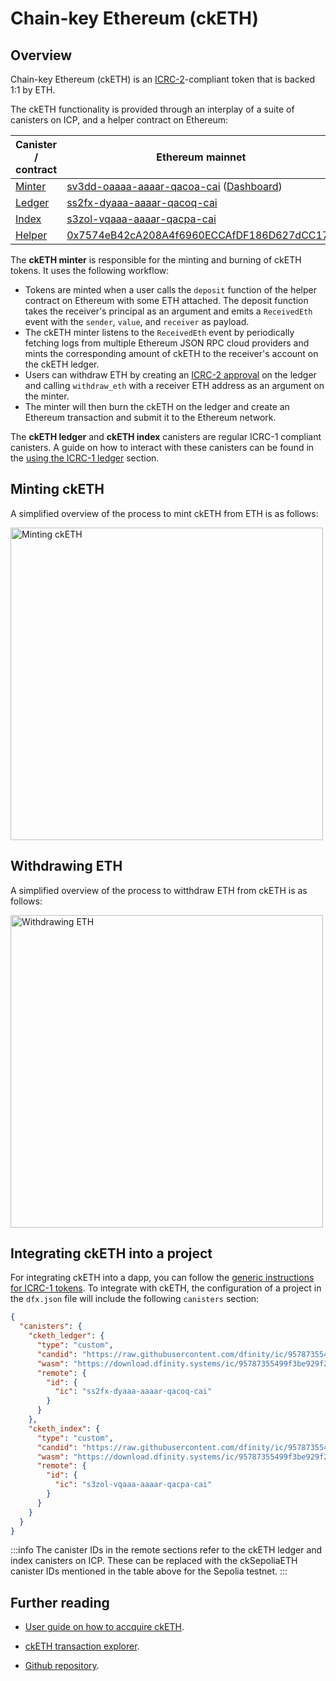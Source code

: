 
# Chain-key Ethereum (ckETH)

## Overview

Chain-key Ethereum (ckETH) is an
[ICRC-2](https://github.com/dfinity/ICRC-1/blob/main/standards/ICRC-2/README.md)-compliant
token that is backed 1:1 by ETH.

The ckETH functionality is provided through an interplay of a suite of canisters on ICP, and a
helper contract on Ethereum:

| Canister / contract                                                                                   | Ethereum mainnet                                                                                                                                                                    | Sepolia testnet                                                                                                                                                                     |
| --------------------------------------------------------------------------------------------------- | ----------------------------------------------------------------------------------------------------------------------------------------------------------------------------------- | ----------------------------------------------------------------------------------------------------------------------------------------------------------------------------------- |
| [Minter](https://github.com/dfinity/ic/tree/master/rs/ethereum/cketh/minter)                        | [sv3dd-oaaaa-aaaar-qacoa-cai](https://dashboard.internetcomputer.org/canister/sv3dd-oaaaa-aaaar-qacoa-cai) ([Dashboard](https://sv3dd-oaaaa-aaaar-qacoa-cai.raw.icp0.io/dashboard)) | [jzenf-aiaaa-aaaar-qaa7q-cai](https://dashboard.internetcomputer.org/canister/jzenf-aiaaa-aaaar-qaa7q-cai) ([Dashboard](https://jzenf-aiaaa-aaaar-qaa7q-cai.raw.ic0.app/dashboard)) |
| [Ledger](https://github.com/dfinity/ic/tree/master/rs/rosetta-api/icrc1/ledger)                     | [ss2fx-dyaaa-aaaar-qacoq-cai](https://dashboard.internetcomputer.org/canister/ss2fx-dyaaa-aaaar-qacoq-cai)                                                                          | [apia6-jaaaa-aaaar-qabma-cai](https://dashboard.internetcomputer.org/canister/apia6-jaaaa-aaaar-qabma-cai)                                                                          |
| [Index](https://github.com/dfinity/ic/tree/master/rs/rosetta-api/icrc1/index-ng)                    | [s3zol-vqaaa-aaaar-qacpa-cai](https://dashboard.internetcomputer.org/canister/s3zol-vqaaa-aaaar-qacpa-cai)                                                                          | [sh5u2-cqaaa-aaaar-qacna-cai](https://dashboard.internetcomputer.org/canister/sh5u2-cqaaa-aaaar-qacna-cai)                                                                          |
| [Helper]([https://github.com/dfinity/ic/blob/master/rs/ethereum/cketh/minter/ERC20DepositHelper.sol) | [0x7574eB42cA208A4f6960ECCAfDF186D627dCC175](https://etherscan.io/address/0x7574eB42cA208A4f6960ECCAfDF186D627dCC175](https://github.com/dfinity/ic/blob/master/rs/ethereum/cketh/minter/EthDepositHelper.sol))                                                               | [0xb44B5e756A894775FC32EDdf3314Bb1B1944dC34](https://sepolia.etherscan.io/address/0xb44B5e756A894775FC32EDdf3314Bb1B1944dC34)                                                       |


The **ckETH minter** is responsible for the minting and burning of ckETH tokens.
It uses the following workflow:

- Tokens are minted when a user calls the `deposit` function of the helper
  contract on Ethereum with some ETH attached. The deposit function takes the
  receiver's principal as an argument and emits a `ReceivedEth` event with the
  `sender`, `value`, and `receiver` as payload.
- The ckETH minter listens to the `ReceivedEth` event by periodically fetching
  logs from multiple Ethereum JSON RPC cloud providers and mints the
  corresponding amount of ckETH to the receiver's account on the ckETH ledger.
- Users can withdraw ETH by creating an [ICRC-2 approval](https://github.com/dfinity/ICRC-1/tree/main/standards/ICRC-2#icrc2_approve) on the ledger and calling `withdraw_eth` with a receiver ETH address as an argument on the minter.
- The minter will then burn the ckETH on the ledger and create an Ethereum transaction and submit it to the Ethereum network.

The **ckETH ledger** and **ckETH index** canisters are regular ICRC-1 compliant canisters. A guide on how to interact with these canisters can be found in the [using the ICRC-1 ledger](/docs/developer-docs/defi/icrc-1/using-icrc1-ledger.mdx) section.

## Minting ckETH


A simplified overview of the process to mint ckETH from ETH is as follows:

<div class="text--center">
  <img
    src={useBaseUrl("/img/docs/cketh-mint.png")}
    alt="Minting ckETH"
    width="500"
  />
</div>

## Withdrawing ETH

A simplified overview of the process to witthdraw ETH from ckETH is as follows:

<div class="text--center">
  <img
    src={useBaseUrl("/img/docs/cketh-withdraw.png")}
    alt="Withdrawing ETH"
    width="500"
  />
</div>

## Integrating ckETH into a project

For integrating ckETH into a dapp, you can follow the [generic instructions for ICRC-1 tokens](/docs/developer-docs/defi/icrc-1/icrc1-ledger-setup.mdx).
To integrate with ckETH, the configuration of a project in the `dfx.json` file will include the following `canisters` section:

```json
{
  "canisters": {
    "cketh_ledger": {
      "type": "custom",
      "candid": "https://raw.githubusercontent.com/dfinity/ic/95787355499f3be929f2ab302ed44cdad7c64061/rs/rosetta-api/icrc1/ledger/ledger.did",
      "wasm": "https://download.dfinity.systems/ic/95787355499f3be929f2ab302ed44cdad7c64061/canisters/ic-icrc1-ledger.wasm.gz",
      "remote": {
        "id": {
          "ic": "ss2fx-dyaaa-aaaar-qacoq-cai"
        }
      }
    },
    "cketh_index": {
      "type": "custom",
      "candid": "https://raw.githubusercontent.com/dfinity/ic/95787355499f3be929f2ab302ed44cdad7c64061/rs/rosetta-api/icrc1/index/index.did",
      "wasm": "https://download.dfinity.systems/ic/95787355499f3be929f2ab302ed44cdad7c64061/canisters/ic-icrc1-index.wasm.gz",
      "remote": {
        "id": {
          "ic": "s3zol-vqaaa-aaaar-qacpa-cai"
        }
      }
    }
  }
}
```

:::info
The canister IDs in the remote sections refer to the ckETH ledger and index canisters on ICP. These can be replaced with the ckSepoliaETH canister IDs mentioned in the table above for the Sepolia testnet.
:::

## Further reading

- [User guide on how to accquire ckETH](https://medium.com/dfinity/how-to-acquire-cketh-02d863c835fc).

- [ckETH transaction explorer](https://dashboard.internetcomputer.org/ethereum/transactions).

- [Github repository](https://github.com/dfinity/ic/blob/master/rs/ethereum/cketh/docs/cketh.adoc).